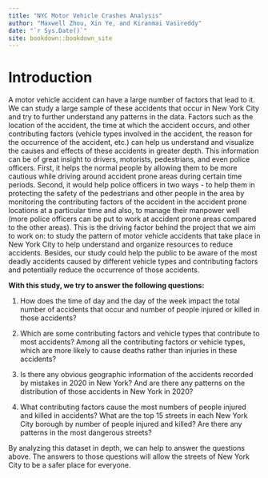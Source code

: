```yaml
--- 
title: "NYC Motor Vehicle Crashes Analysis"
author: "Maxwell Zhou, Xin Ye, and Kiranmai Vasireddy"
date: "`r Sys.Date()`"
site: bookdown::bookdown_site
---
```


# Introduction 
A motor vehicle accident can have a large number of factors that lead to it.  We can study a large sample of these accidents that occur in New York City and try to further understand any patterns in the data.  Factors such as the location of the accident, the time at which the accident occurs, and other contributing factors (vehicle types involved in the accident, the reason for the occurrence of the accident, etc.) can help us understand and visualize the causes and effects of these accidents in greater depth. This information can be of great insight to drivers, motorists, pedestrians, and even police officers. First, it helps the normal people by allowing them to  be more cautious while driving around accident prone areas during certain time periods. Second, it would help police officers in two ways - to help them in protecting the safety  of the pedestrians and other people in the area by monitoring the contributing factors of the accident in the accident prone locations at a particular time and also, to manage their manpower well (more police officers can be put to work at accident prone areas compared to the other areas). This is the driving factor behind the project that we aim to work on: to study the pattern of motor vehicle accidents that take place in New York City to help understand and organize resources to reduce accidents. Besides, our study could help the public to be aware of the most deadly accidents caused by different vehicle types and contributing factors and potentially reduce the occurrence of those accidents.

**With this study, we try to answer the following questions:**

1. How does the time of day and the day of the week impact the total number of accidents that occur and number of people injured or killed in those accidents?  

2. Which are some contributing factors and vehicle types that contribute to most accidents? Among all the contributing factors or vehicle types, which are more likely to cause deaths rather than injuries in these accidents? 

3. Is there any obvious geographic information of the accidents recorded by mistakes in 2020 in New York? And are there any patterns on the distribution of those accidents in New York in 2020?

4. What contributing factors cause the most numbers of people injured and killed in accidents? What are the top 15 streets in each New York City borough by number of people injured and killed? Are there any patterns in the most dangerous streets?

By analyzing this dataset in depth, we can help to answer the questions above. The answers to those questions will allow the streets of New York City to be a safer place for everyone. 
